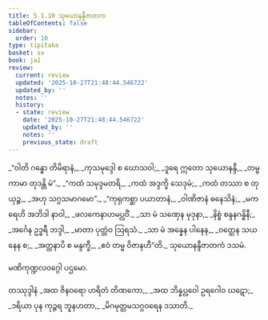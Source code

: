 ```yaml
---
title: 5.1.10 သုယောနန္ဒီဇာတက
tableOfContents: false
sidebar:
  order: 10
type: tipitaka
basket: su
book: ja1
review:
  current: review
  updated: '2025-10-27T21:48:44.546722'
  updated_by: ''
  notes: ''
  history:
  - state: review
    date: '2025-10-27T21:48:44.546722'
    updated_by: ''
    notes: ''
    previous_state: draft
---
```



<ReviewStatus review={frontmatter.review} showDetails={true} />

<HypothesisAnnotation frontmatter={frontmatter} />

<DynamicBreadcrumb />

<Division number="55" book="ja1" e="ch" v="22" p="126">

<Paragraph number="1209" type="verses" book="ja1">
_“ဝါတိ ဂန္ဓော တိမိရာနံ,_  
_ကုသမုဒ္ဒေါ စ ဃောသဝါ;_  
_ဒူရေ ဣတော သုယောနန္ဒီ,_  
_တမ္ဗ ကာမာ တုဒန္တိ မံ”._  

</Paragraph>

</Division>
<Division number="56" book="ja1" e="ch" v="22" p="126">

<Paragraph number="1210" type="verses" book="ja1">
_“ကထံ သမုဒ္ဒမတရိ,_  
_ကထံ အဒ္ဒက္ခိ သေဒုမံ;_  
_ကထံ တဿာ စ တုယှဉ္စ,_  
_အဟု သဂ္ဂသမာဂမော”._  

</Paragraph>

</Division>
<Division number="57" book="ja1" e="ch" v="22" p="126">

<Paragraph number="1211" type="verses" book="ja1">
_“ကုရုကစ္ဆာ ပယာတာနံ,_  
_ဝါဏိဇာနံ ဓနေသိနံ;_  
_မကရေဟိ အဘိဒါ နာဝါ,_  
_ဖလကေနာဟမပ္လဝိံ._  

</Paragraph>

</Division>
<Division number="58" book="ja1" e="ch" v="22" p="127">

<Paragraph number="1212" type="verses" book="ja1">
_သာ မံ သဏှေန မုဒုနာ,_  
_နိစ္စံ စန္ဒနဂန္ဓိနီ;_  
_အင်္ဂေန ဥဒ္ဓရီ ဘဒ္ဒါ,_  
_မာတာ ပုတ္တံဝ ဩရသံ._  

</Paragraph>

</Division>
<Division number="59" book="ja1" e="ch" v="22" p="127">

<Paragraph number="1213" type="verses" book="ja1">
_သာ မံ အန္နေန ပါနေန,_  
_ဝတ္ထေန သယနေန စ;_  
_အတ္တနာပိ စ မန္ဒက္ခီ,_  
_ဧဝံ တမ္ဗ ဝိဇာနဟီ”တိ._  


</Paragraph>
</Division>

<Paragraph number="1214" type="center" book="ja1">
သုယောနန္ဒီဇာတကံ ဒသမံ.

  
မဏိကုဏ္ဍလဝဂ္ဂေါ ပဌမော.



</Paragraph>

<Paragraph number="1215" type="center" book="ja1">
တဿုဒ္ဒါနံ


</Paragraph>

<Paragraph number="1216" type="verses" book="ja1">
_အထ ဇိနဝရော ဟရိတံ တိဏကော,_  
_အထ ဘိန္နပ္လဝေါ ဥရဂေါဝ ဃဋော;_  
_ဒရိယာ ပုန ကုဉ္ဇရ ဘူနဟတာ,_  
_မိဂမုတ္တမသဂ္ဂဝရေန ဒသာတိ._
</Paragraph>